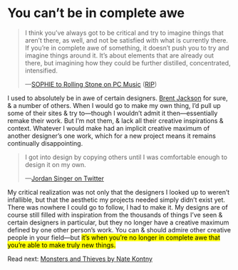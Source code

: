 # You can’t be in complete awe

> I think you’ve always got to be critical and try to imagine things that aren’t there, as well, and not be satisfied with what is currently there. If you’re in complete awe of something, it doesn’t push you to try and imagine things around it. It’s about elements that are already out there, but imagining how they could be further distilled, concentrated, intensified.
>
> —[SOPHIE to Rolling Stone on PC Music](https://www.rollingstone.com/music/music-news/pc-music-are-for-real-a-g-cook-and-sophie-talk-twisted-pop-58119/) ([RIP](https://twitter.com/rinasawayama/status/1355496702602588161?s=20))

I used to absolutely be in awe of certain designers. [Brent Jackson](https://jxnblk.com) for sure, & a number of others. When I would go to make my own thing, I’d pull up some of their sites & try to—though I wouldn’t admit it then—essentially remake their work. But I’m not them, & lack all their creative inspirations & context. Whatever I would make had an implicit creative maximum of another designer’s one work, which for a new project means it remains continually disappointing.

> I got into design by copying others until I was comfortable enough to design it on my own.
>
> —[Jordan Singer on Twitter](https://twitter.com/jsngr/status/1354627216680873987?s=21)

My critical realization was not only that the designers I looked up to weren’t infallible, but that the aesthetic my projects needed simply didn’t exist yet. There was nowhere I could go to follow, I had to make it. My designs are of course still filled with inspiration from the thousands of things I’ve seen & certain designers in particular, but they no longer have a creative maximum defined by one other person’s work. You can & should admire other creative people in your field—but <mark>it’s when you’re no longer in complete awe that you’re able to make truly new things.</mark>

Read next: [Monsters and Thieves by Nate Kontny](https://signalvnoise.com/posts/3794-monsters-and-thieves)
